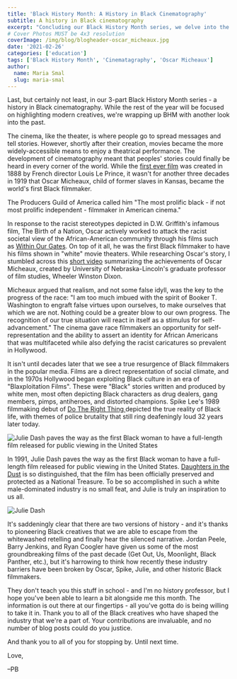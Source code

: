```yaml
---
title: 'Black History Month: A History in Black Cinematography'
subtitle: A history in Black cinematography
excerpt: "Concluding our Black History Month series, we delve into the legacy of Black cinematography and its impactful journey."
# Cover Photos MUST be 4x3 resolution
coverImage: /img/blog/blogheader-oscar_micheaux.jpg
date: '2021-02-26'
categories: ['education']
tags: ['Black History Month', 'Cinematagraphy', 'Oscar Micheaux']
author:
  name: Maria Smal
  slug: maria-smal
---
```


Last, but certainly not least, in our 3-part Black History Month series - a history in Black cinematography. While the rest of the year will be focused on highlighting modern creatives, we're wrapping up BHM with another look into the past.

The cinema, like the theater, is where people go to spread messages and tell stories. However, shortly after their creation, movies became the more widely-accessible means to enjoy a theatrical performance. The development of cinematography meant that peoples' stories could finally be heard in every corner of the world. While the [first ever film](<https://headsup.scoutlife.org/what-was-the-first-movie-ever-made/#:~:text=Roundhay%20Garden%20Scene%20(1888)&text=It's%20a%20short%20film%20directed,oldest%20surviving%20film%20in%20existence.>) was created in 1888 by French director Louis Le Prince, it wasn't for another three decades in 1919 that Oscar Micheaux, child of former slaves in Kansas, became the world's first Black filmmaker.

The Producers Guild of America called him "The most prolific black - if not most prolific independent - filmmaker in American cinema."

In response to the racist stereotypes depicted in D.W. Griffith's infamous film, The Birth of a Nation, Oscar actively worked to attack the racist societal view of the African-American community through his films such as [Within Our Gates](https://www.youtube.com/watch?v=h1E0NrcnwAE). On top of it all, he was the first Black filmmaker to have his films shown in "white" movie theaters. While researching Oscar's story, I stumbled across this [short video](https://youtu.be/SwfDPc3a2PI) summarizing the achievements of Oscar Micheaux, created by University of Nebraska-Lincoln's graduate professor of film studies, Wheeler Winston Dixon.

Micheaux argued that realism, and not some false idyll, was the key to the progress of the race: "I am too much imbued with the spirit of Booker T. Washington to engraft false virtues upon ourselves, to make ourselves that which we are not. Nothing could be a greater blow to our own progress. The recognition of our true situation will react in itself as a stimulus for self-advancement." The cinema gave race filmmakers an opportunity for self-representation and the ability to assert an identity for African Americans that was multifaceted while also defying the racist caricatures so prevalent in Hollywood.

It isn't until decades later that we see a true resurgence of Black filmmakers in the popular media. Films are a direct representation of social climate, and in the 1970s Hollywood began exploiting Black culture in an era of "Blaxploitation Films". These were "Black" stories written and produced by white men, most often depicting Black characters as drug dealers, gang members, pimps, antiheroes, and distorted champions. Spike Lee's 1989 filmmaking debut of [Do The Right Thing ](https://www.google.com/search?q=watch+do+the+right+thing+online&oq=watch+do+the+right+thing+online&aqs=chrome..69i57j0l7.3334j0j4&sourceid=chrome&ie=UTF-8)depicted the true reality of Black life, with themes of police brutality that still ring deafeningly loud 32 years later today.

![Julie Dash paves the way as the first Black woman to have a full-length film released for public viewing in the United States](https://cdn.pixelbakery.com/img/blog/021816_do-the-right-thing-2-590x320-1.jpg)

In 1991, Julie Dash paves the way as the first Black woman to have a full-length film released for public viewing in the United States. [Daughters in the Dust](https://www.amazon.com/Daughters-Dust-Cheryl-Lynn-Bruce/dp/B084DKNGF6) is so distinguished, that the film has been officially preserved and protected as a National Treasure. To be so accomplished in such a white male-dominated industry is no small feat, and Julie is truly an inspiration to us all.

![Julie Dash](https://cdn.pixelbakery.com/img/blog/julie-dash-queen-sugar-800x450.jpg)

It's saddeningly clear that there are two versions of history - and it's thanks to pioneering Black creatives that we are able to escape from the whitewashed retelling and finally hear the silenced narrative. Jordan Peele, Barry Jenkins, and Ryan Coogler have given us some of the most groundbreaking films of the past decade (Get Out, Us, Moonlight, Black Panther, etc.), but it's harrowing to think how recently these industry barriers have been broken by Oscar, Spike, Julie, and other historic Black filmmakers.

They don't teach you this stuff in school - and I'm no history professor, but I hope you've been able to learn a bit alongside me this month. The information is out there at our fingertips - all you've gotta do is being willing to take it in. Thank you to all of the Black creatives who have shaped the industry that we're a part of. Your contributions are invaluable, and no number of blog posts could do you justice.

And thank you to all of you for stopping by. Until next time.

Love,

–PB
